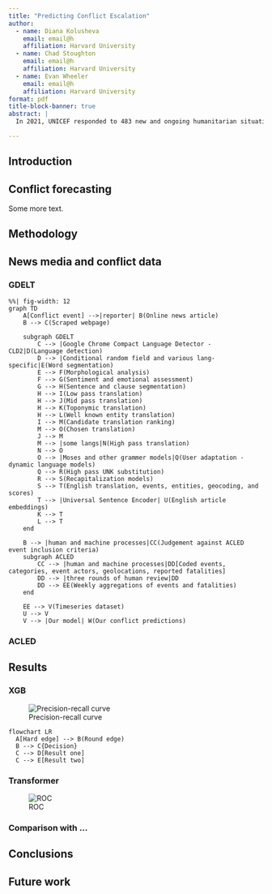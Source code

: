 ```yaml
---
title: "Predicting Conflict Escalation"
author:
  - name: Diana Kolusheva
    email: email@h
    affiliation: Harvard University
  - name: Chad Stoughton
    email: email@h
    affiliation: Harvard University
  - name: Evan Wheeler
    email: email@h
    affiliation: Harvard University
format: pdf
title-block-banner: true
abstract: |
  In 2021, UNICEF responded to 483 new and ongoing humanitarian situations in 153 countries (natural disasters, socio-political crises, health emergencies, nutrition crises, etc.) in addition to COVID-19 response efforts globally. Innovative approaches are necessary to scale the reach of UNICEF’s impact to meet the increasing needs of vulnerable children. Automated means of identifying and escalating potentially negative situations as they unfold—or before they unfold—can help UNICEF’s emergency response functions be more proactive and efficient in responding quickly to people in need. Predicting conflict has long been of interest to researchers and practitioners of international relations, and statistical and computational methods to do so can be found in the literature as early as 1944. Today, much of the work in this area has continued to focus on country or region-specific models to predict conflict.

---
```


## Introduction


## Conflict forecasting

Some more text.

## Methodology


## News media and conflict data

### GDELT

```mermaid
%%| fig-width: 12
graph TD
    A[Conflict event] -->|reporter| B(Online news article)
    B --> C(Scraped webpage)

    subgraph GDELT
        C --> |Google Chrome Compact Language Detector - CLD2|D(Language detection)
        D --> |Conditional random field and various lang-specific|E(Word segmentation)
        E --> F(Morphological analysis)
        F --> G(Sentiment and emotional assessment)
        G --> H(Sentence and clause segmentation)
        H --> I(Low pass translation)
        H --> J(Mid pass translation)
        H --> K(Toponymic translation)
        H --> L(Well known entity translation)
        I --> M(Candidate translation ranking)
        M --> O(Chosen translation)
        J --> M
        M --> |some langs|N(High pass translation)
        N --> O
        O --> |Moses and other grammer models|Q(User adaptation - dynamic language models)
        Q --> R(High pass UNK substitution)
        R --> S(Recapitalization models)
        S --> T(English translation, events, entities, geocoding, and scores)
        T --> |Universal Sentence Encoder| U(English article embeddings)
        K --> T
        L --> T
    end

    B --> |human and machine processes|CC(Judgement against ACLED event inclusion criteria)
    subgraph ACLED
        CC --> |human and machine processes|DD[Coded events, categories, event actors, geolocations, reported fatalities]
        DD --> |three rounds of human review|DD
        DD --> EE(Weekly aggregations of events and fatalities)
    end

    EE --> V(Timeseries dataset)
    U --> V
    V --> |Our model| W(Our conflict predictions)
```

### ACLED


## Results

### XGB

![Precision-recall curve](imgs/prc.png){width=33%, fig-alt="Precision-recall curve."}

```mermaid
flowchart LR
  A[Hard edge] --> B(Round edge)
  B --> C{Decision}
  C --> D[Result one]
  C --> E[Result two]
```

### Transformer

![ROC](imgs/roc.png){width=33%, fig-alt="Reciever operating characteristic curve."}

### Comparison with ...

## Conclusions


## Future work
